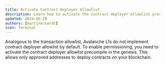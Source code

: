 ```yaml
---
title: Activate Contract Deployer Allowlist
description: Learn how to activate the contract deployer allowlist precompile in the genesis.
updated: 2024-06-28
authors: [martineckardt]
icon: Terminal
---
```


Analogous to the transaction allowlist, Avalanche L1s do not implement contract deployer allowlist by default. To enable permissioning, you need to activate the contract deployer allowlist precompile in the genesis. This allows only approved addresses to deploy contracts on your blockchain.

<GenesisBuilder />